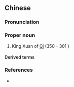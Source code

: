 ==Chinese==
{{zh-forms}}

===Pronunciation===
{{zh-pron
|m=Xuān Wáng
|cat=pn
}}

===Proper noun===
{{zh-proper noun}}

# King Xuan of [[w:Qi (state)|Qi]] (350 {{B.C.E.}} – 301 {{B.C.E.}})

====Derived terms====
{{zh-der|齊宣王}}

===References===
* {{pedialite|田辟彊|lang=zh}}